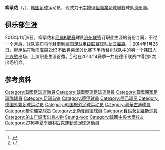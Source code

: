 {{noteTA|G1=足球|G2=德甲}}
{{Infobox football biography
| name           = 柳承佑<br/><small>류승우</small>
| image          = Ryu-Seung-woo.jpg
| fullname       = 류승우<br/>Ryu Seung-woo
| birth_date     = {{birth date and age|1993|12|17|df=y}}
| birth_place    = [[韩国|韩国]][[慶尚南道|慶尚南道]][[金海市|金海市]]
| height         = {{height|m=1.72}}
| currentclub    = [[濟州聯足球俱樂部|濟州聯]]
| clubnumber     = 11
| position       = [[前锋_(足球)|前锋]]
| youthyears1    = 2012–2013
| youthclubs1    = [[中央大學_(韓國)|中央大学]]
| years1         = 2014
| clubs1         = [[濟州聯足球俱樂部|济州联]]
| caps1          = 0
| goals1         = 0
| years2         = 2014
|clubs2          = → [[勒沃库森足球俱乐部|勒沃库森]] (租借) 
|caps2           = 2 
|goals2          = 0
| years3         = 2014–2017
| clubs3         = [[勒沃库森足球俱乐部|勒沃库森]] 
| caps3          = 0
| goals3         = 0
| years4         = 2014–2015
|clubs4          = → [[布倫瑞克足球會|布倫瑞克]] (租借)
|caps4           = 16
|goals4          = 4
| years5         = 2016
|clubs5          = → [[比勒費爾德阿米尼亞德國體育會|比勒費爾德]] (租借)
|caps5           = 10
|goals5          = 0
| years6         = 2016–2017
| clubs6         = → [[費倫斯華路士體育會|費倫斯華路士]] (租借) 
| caps6          = 11
| goals6         = 1
| years7         = 2017–
| clubs7         = [[濟州聯足球俱樂部|濟州聯]] 
| caps7          = 16
| goals7         = 3
| nationalyears1 = 2012–2013
| nationalteam1  = [[韓國U20|韓國U20]]
| nationalcaps1  = 13
| nationalgoals1 = 3
| nationalyears2 = 2014-
| nationalteam2  = [[韓國U23|韓國U23]]
| nationalcaps2  = 25
| nationalgoals2 = 7
| pcupdate       = 2015-3-21
| ntupdate       = 2016-8-15
}}
{{Infobox Korean name|hangul=류승우|hanja=柳承佑|rr=Ryu Seung-u|mr=Ryu Sŭng-u}}

'''柳承佑'''（{{lang|ko|류승우}}，{{bd|1993年|12月17日|||Ryu, Seung-woo}}），[[韩国|韩国]][[足球|足球]]运动员，现效力于[[K聯賽1|南韓甲組職業足球聯賽]]球队[[濟州聯足球俱樂部|濟州聯]]。

==俱乐部生涯==
2013年11月6日，柳承佑和[[经典K联赛|经典K联赛]]球队[[濟州聯足球俱樂部|济州联]]签订职业生涯的首份合同，不过一个月后，球队宣布将他租借到[[德国足球甲级联赛|德国足球甲级联赛]]球队[[勒沃库森足球俱乐部|勒沃库森]]。<ref>{{cite web |url=http://sports.donga.com/3/all/20131213/59530002/2 |language=ko |title=류승우, 제주 입단 한 달만에 ‘레버쿠젠 임대’ |publisher=Sports DongA |date=13 December 2013 |access-date=2014-05-24 |archive-date=2016-09-20 |archive-url=https://web.archive.org/web/20160920055523/http://sports.donga.com/3/all/20131213/59530002/2 |dead-url=no }}</ref> 2014年1月25日，柳承佑在勒沃库森2比3不敌[[弗赖堡体育俱乐部|弗莱堡]]的比赛下半场替补球队中的另一个韩国人[[孙兴慜|孙兴慜]]出场，上演职业生涯首秀。<ref>{{cite web |url=http://www.bundesliga.com/en/liga/news/2013/0000284342.php |title=Fearless Freiburg Fight Back Twice for Leverkusen Scalp |publisher=Bundesliga |date=25 January 2014 |accessdate=25 January 2014 |deadurl=yes |archiveurl=https://web.archive.org/web/20140201080058/http://www.bundesliga.com/en/liga/news/2013/0000284342.php |archivedate=2014年2月1日 }}</ref> 他在2013/14赛季一共在德甲联赛中得到2次出场机会。

==参考资料==
{{reflist}}

{{2016年奧運會男子足球韓國參賽名單}}

{{DEFAULTSORT:Ryu, Seung-woo}}

[[Category:韓國足球運動員|Category:韓國足球運動員]]
[[Category:韓國奧運足球運動員|Category:韓國奧運足球運動員]]
[[Category:韓國國家足球隊球員|Category:韓國國家足球隊球員]]
[[Category:足球前锋|Category:足球前锋]]
[[Category:德甲球員|Category:德甲球員]]
[[Category:德乙球员|Category:德乙球员]]
[[Category:德国外籍足球运动员|Category:德国外籍足球运动员]]
[[Category:韩国旅外足球运动员|Category:韩国旅外足球运动员]]
[[Category:利華古遜球員|Category:利華古遜球員]]
[[Category:布伦瑞克球员|Category:布伦瑞克球员]]
[[Category:比勒費爾德球員|Category:比勒費爾德球員]]
[[Category:費倫茨瓦羅斯球員|Category:費倫茨瓦羅斯球員]]
[[Category:釜山广域市出身人物|Category:釜山广域市出身人物]]
[[Category:柳姓|Seung-woo]]
[[Category:韓國中央大學校友|Category:韓國中央大學校友]]
[[Category:2016年夏季奧林匹克運動會足球運動員|Category:2016年夏季奧林匹克運動會足球運動員]]
